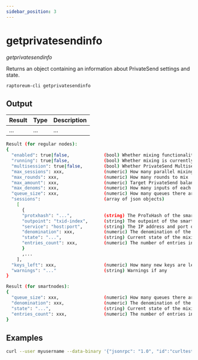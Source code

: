 ```yaml
---
sidebar_position: 3
---
```


# getprivatesendinfo

*getprivatesendinfo*

Returns an object containing an information about PrivateSend settings and state.

`raptoreum-cli getprivatesendinfo `

<!-- <ReactPlayer playing controls url={[
    {src: `${require('./assets/placeholder.webm').default}`, type: 'video/webm'}]} /> -->

## Output

| Result | Type | Description |
|--|--|--|
| ... | ... | ... |

```bash
Result (for regular nodes):
{
  "enabled": true|false,             (bool) Whether mixing functionality is enabled
  "running": true|false,             (bool) Whether mixing is currently running
  "multisession": true|false,        (bool) Whether PrivateSend Multisession option is enabled
  "max_sessions": xxx,               (numeric) How many parallel mixing sessions can there be at once
  "max_rounds": xxx,                 (numeric) How many rounds to mix
  "max_amount": xxx,                 (numeric) Target PrivateSend balance in RTM
  "max_denoms": xxx,                 (numeric) How many inputs of each denominated amount to create
  "queue_size": xxx,                 (numeric) How many queues there are currently on the network
  "sessions":                        (array of json objects)
    [
      {
      "protxhash": "...",            (string) The ProTxHash of the smartnode
      "outpoint": "txid-index",      (string) The outpoint of the smartnode
      "service": "host:port",        (string) The IP address and port of the smartnode
      "denomination": xxx,           (numeric) The denomination of the mixing session in RTM
      "state": "...",                (string) Current state of the mixing session
      "entries_count": xxx,          (numeric) The number of entries in the mixing session
      }
      ,...
    ],
  "keys_left": xxx,                  (numeric) How many new keys are left since last automatic backup
  "warnings": "..."                  (string) Warnings if any
}

Result (for smartnodes):
{
  "queue_size": xxx,                 (numeric) How many queues there are currently on the network
  "denomination": xxx,               (numeric) The denomination of the mixing session in RTM
  "state": "...",                    (string) Current state of the mixing session
  "entries_count": xxx,              (numeric) The number of entries in the mixing session
}
```


## Examples

```bash
curl --user myusername --data-binary '{"jsonrpc": "1.0", "id":"curltest", "method": "getprivatesendinfo", "params": [] }' -H 'content-type: text/plain;' http://127.0.0.1:9998/
```

